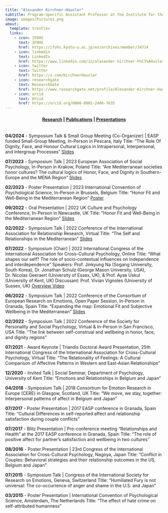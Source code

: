 ```yaml
---
title: "Alexander Kirchner-Häusler"
subtitle: Program-Specific Assistant Professor at the Institute for the Future of Human Society (IFOHS) at Kyoto University. <br><br> Affiliated researcher at the University of Sussex and KU Leuven. 
image: images/Picture1.png
about:
  template: trestles
  links:
    - icon: IFOHS
      text: IFOHS
      href: https://ifohs.kyoto-u.ac.jp/en/archives/member/34714
    - icon: linkedin
      text: LinkedIn
      href: https://www.linkedin.com/in/alexander-kirchner-h%C3%A4usler-phd-222a54159/      
    - icon: twitter
      text: Twitter
      href: https://x.com/KirchnerHausler
    - icon: researchgate
      text: ResearchGate
      href: https://www.researchgate.net/profile/Alexander-Kirchner-Haeusler?ev=hdr_xprf&_tp=eyJjb250ZXh0Ijp7ImZpcnN0UGFnZSI6ImhvbWUiLCJwYWdlIjoiaG9tZSIsInBvc2l0aW9uIjoiZ2xvYmFsSGVhZGVyIn19
    - icon: orcid
      text: Orcid
      href: https://orcid.org/0000-0002-2406-7635    
---
```


<center>

<h4 class="navigation">

[Research](index.qmd) \| [Publications](publications.qmd) \| [Presentations](presentations.qmd)

</center>

</h4>

<br> **04/2024** - Symposium Talk & Small Group Meeting (Co-Organizer) \| EASP funded Small-Group Meeting, In-Person in Pescara, Italy Title: “The Role Of Dignity, Face, and Honour Cultural Logics in Intrapersonal, Interpersonal, and Intergroup Processes” [Slides](presentations/EASP2024_SGM_Alexander%20Kirchner%20Haeusler.pdf)

**07/2023** - Symposium Talk \| 2023 European Association of Social Psychology, In-Person in Krakow, Poland Title: “Are Mediterranean societies honor cultures? The cultural logics of Honor, Face, and Dignity in Southern-Europe and the MENA Region” [Slides](presentations/EASP2023_Alexander%20Kirchner%20Haeusler.pdf)

**02/2023** - Poster Presentation \| 2023 International Convention of Psychological Science, In-Person in Brussels, Belgium Title: “Honor Fit and Well-Being in the Mediterranean Region” [Poster](presentations/ICPS2023_Alexander%20Kirchner%20Haeusler.pdf)

**09/2022** - Oral Presentation \| 2022 UK Culture and Psychology Conference, In-Person in Newcastle, UK Title: “Honor Fit and Well-Being in the Mediterranean Region” [Slides](presentations/UK%20Culture%202022_Honor%20Fit%20and%20Wellbeing.pdf)

**02/2022** - Symposium Talk \| 2022 Conference of the International Association for Relationship Research, Virtual Title: “The Self and Relationships in the Mediterranean” [Slides](presentations/CERE2022_Emotional%20Fit%20and%20Well-being_Alexander%20Kirchner-Hausler.pdf)

**07/2022** - Symposium (Chair) \| 2022 International Congress of the International Association for Cross-Cultural Psychology, Online Title: “What shapes our self? The role of socio-contextual influences on independence and interdependence” Speakers: Prof. Jinkyung Na (Sogang University, South Korea), Dr. Jonathan Schulz (George Mason University, USA), Dr. Nicolas Geeraert (University of Essex, UK), & Prof. Ayse Uskul (University of Kent, UK) Discussant: Prof. Vivian Vignoles (University of Sussex, UK) [Overview Video](presentations/IACCP_2022_Introduction.mp4)

**06/2022** - Symposium Talk \| 2022 Conference of the Consortium of European Research on Emotions, Open Paper Session, In-Person in Granada, Spain Title: “Expanding the map: Emotional Fit and Subjective Wellbeing in the Mediterranean” [Slides](presentations/IARR2022_Self%20and%20Relationships_Alexander%20Kirchner%20Haeusler.pdf)

**02/2022** - Symposium Talk \| 2022 Conference of the Society for Personality and Social Psychology, Virtual & In-Person in San Francisco, USA Title: “The link between self-construal and wellbeing in honor, face, and dignity regions”

**07/2021** - Award Keynote \| Triandis Doctoral Award Presentation, 25th International Congress of the International Association for Cross-Cultural Psychology, Virtual Title: “The Relationality of Feelings: A Cultural Comparison of Affective Patterns in Western and East-Asian Relationships”

**12/2020** - Invited Talk \| Social Seminar, Department of Psychology, University of Kent Title: “Emotions and Relationships in Belgium and Japan”

**04/2018** - Symposium Talk \| 2018 Consortium for Emotion Research in Europe (CERE) in Glasgow, Scotland, UK Title: “We move, we stay, together: Interpersonal patterns of affect in Belgium and Japan”

**07/2017** - Poster Presentation \| 2017 EASP conference in Granada, Spain Title: “Cultural Differences in self-reported affect and relationship satisfaction during couple conflicts”

**07/2017** - Blitz Presentation \| Pre-conference meeting “Relationships and Health” at the 2017 EASP conference in Granada, Spain Title: “The role of positive affect for partner’s satisfaction and wellbeing in two cultures”

**08/2016** - Poster Presentation \| 23rd Congress of the International Association for Cross-Cultural Psychology, Nagoya, Japan Title: “Conflict in Couples: Behavioral strategies and their relationship outcomes in the US, Belgium and Japan”

**07/2015** - Symposium Talk \| Congress of the International Society for Research on Emotions, Geneva, Switzerland Title: “Humiliated Fury is not universal: The co-occurrence of anger and shame in the U.S. and Japan”

**03/2015** - Poster Presentation \| International Convention of Psychological Science, Amsterdam, The Netherlands Title: “The effect of hate crime on self-attributed humanness”
